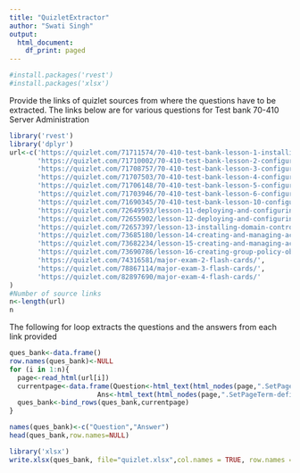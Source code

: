 ```yaml
---
title: "QuizletExtractor"
author: "Swati Singh"
output:
  html_document:
    df_print: paged
---
```


```r
#install.packages('rvest')
#install.packages('xlsx')
```

Provide the links of quizlet sources from where the questions have to be extracted.
The links below are for various questions for Test bank  70-410 Server Administration

```r
library('rvest')
library('dplyr')
url<-c('https://quizlet.com/71711574/70-410-test-bank-lesson-1-installing-servers-flash-cards/',
       'https://quizlet.com/71710002/70-410-test-bank-lesson-2-configuring-servers-flash-cards/',
       'https://quizlet.com/71708757/70-410-test-bank-lesson-3-configuring-local-storage-flash-cards/',
       'https://quizlet.com/71707503/70-410-test-bank-lesson-4-configuring-file-and-share-access-flash-cards/',
       'https://quizlet.com/71706148/70-410-test-bank-lesson-5-configuring-print-and-document-services-flash-cards/',
       'https://quizlet.com/71703946/70-410-test-bank-lesson-6-configuring-servers-for-remote-management-flash-cards/',
       'https://quizlet.com/71690345/70-410-test-bank-lesson-10-configuring-ipv4-and-ipv6-addressing-flash-cards/',
       'https://quizlet.com/72649593/lesson-11-deploying-and-configuring-dhcp-service-flash-cards/',
       'https://quizlet.com/72655902/lesson-12-deploying-and-configuring-dns-service-flash-cards/',
       'https://quizlet.com/72657397/lesson-13-installing-domain-controllers-flash-cards/',
       'https://quizlet.com/73685180/lesson-14-creating-and-managing-active-directory-users-and-computers-flash-cards/',
       'https://quizlet.com/73682234/lesson-15-creating-and-managing-active-directory-groups-and-organizational-units-flash-cards/',
       'https://quizlet.com/73690786/lesson-16-creating-group-policy-objects-flash-cards/',
       'https://quizlet.com/74316581/major-exam-2-flash-cards/',
       'https://quizlet.com/78867114/major-exam-3-flash-cards/',
       'https://quizlet.com/82897690/major-exam-4-flash-cards/'
)
#Number of source links
n<-length(url)
n
```
The following for loop extracts the questions and the answers from each link provided 
```r
ques_bank<-data.frame()
row.names(ques_bank)<-NULL
for (i in 1:n){
  page<-read_html(url[i])
  currentpage<-data.frame(Question<-html_text(html_nodes(page,".SetPageTerm-wordText")),
                      Ans<-html_text(html_nodes(page,".SetPageTerm-definitionText")))
  ques_bank<-bind_rows(ques_bank,currentpage)
}
```


```r
names(ques_bank)<-c("Question","Answer")
head(ques_bank,row.names=NULL)
```


```r
library('xlsx')
write.xlsx(ques_bank, file="quizlet.xlsx",col.names = TRUE, row.names = FALSE, append = FALSE)
```